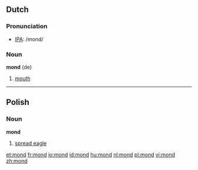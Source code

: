 {{see|Mond}}
==Dutch==
===Pronunciation===
*[[w:IPA|IPA]]: /mond/

===Noun===
'''mond''' {{m}} (de)
#[[mouth]]

----
==Polish==
===Noun===
'''mond'''
# [[spread eagle]]

[[et:mond]]
[[fr:mond]]
[[io:mond]]
[[id:mond]]
[[hu:mond]]
[[nl:mond]]
[[pl:mond]]
[[vi:mond]]
[[zh:mond]]